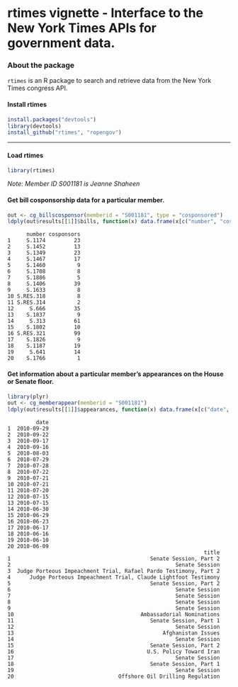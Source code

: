 <!--
%\VignetteEngine{knitr}
%\VignetteIndexEntry{rtimes vignette}
-->

rtimes vignette - Interface to the New York Times APIs for government data.
======

### About the package

`rtimes` is an R package to search and retrieve data from the New York Times congress API. 


#### Install rtimes


```r
install.packages("devtools")
library(devtools)
install_github("rtimes", "ropengov")
```


********************

#### Load rtimes


```r
library(rtimes)
```


*Note: Member ID S001181 is Jeanne Shaheen*

#### Get bill cosponsorship data for a particular member.


```r
out <- cg_billscosponsor(memberid = "S001181", type = "cosponsored")
ldply(out$results[[1]]$bills, function(x) data.frame(x[c("number", "cosponsors")]))
```

```
      number cosponsors
1     S.1174         23
2     S.1452         13
3     S.1349         23
4     S.1467         17
5     S.1460          9
6     S.1708          8
7     S.1886          5
8     S.1406         39
9     S.1633          8
10 S.RES.318          8
11 S.RES.314          2
12     S.666         35
13    S.1837          9
14     S.313         61
15    S.1802         10
16 S.RES.321         99
17    S.1826          9
18    S.1187         19
19     S.641         14
20    S.1766          1
```


#### Get information about a particular member's appearances on the House or Senate floor.


```r
library(plyr)
out <- cg_memberappear(memberid = "S001181")
ldply(out$results[[1]]$appearances, function(x) data.frame(x[c("date", "title")]))
```

```
         date
1  2010-09-29
2  2010-09-22
3  2010-09-17
4  2010-09-16
5  2010-08-03
6  2010-07-29
7  2010-07-28
8  2010-07-22
9  2010-07-21
10 2010-07-21
11 2010-07-20
12 2010-07-15
13 2010-07-15
14 2010-06-30
15 2010-06-29
16 2010-06-23
17 2010-06-17
18 2010-06-16
19 2010-06-10
20 2010-06-09
                                                              title
1                                            Senate Session, Part 2
2                                                    Senate Session
3  Judge Porteous Impeachment Trial, Rafael Pardo Testimony, Part 2
4      Judge Porteous Impeachment Trial, Claude Lightfoot Testimony
5                                            Senate Session, Part 2
6                                                    Senate Session
7                                                    Senate Session
8                                                    Senate Session
9                                                    Senate Session
10                                        Ambassadorial Nominations
11                                           Senate Session, Part 1
12                                                   Senate Session
13                                               Afghanistan Issues
14                                                   Senate Session
15                                           Senate Session, Part 2
16                                          U.S. Policy Toward Iran
17                                                   Senate Session
18                                           Senate Session, Part 1
19                                                   Senate Session
20                                 Offshore Oil Drilling Regulation
```

